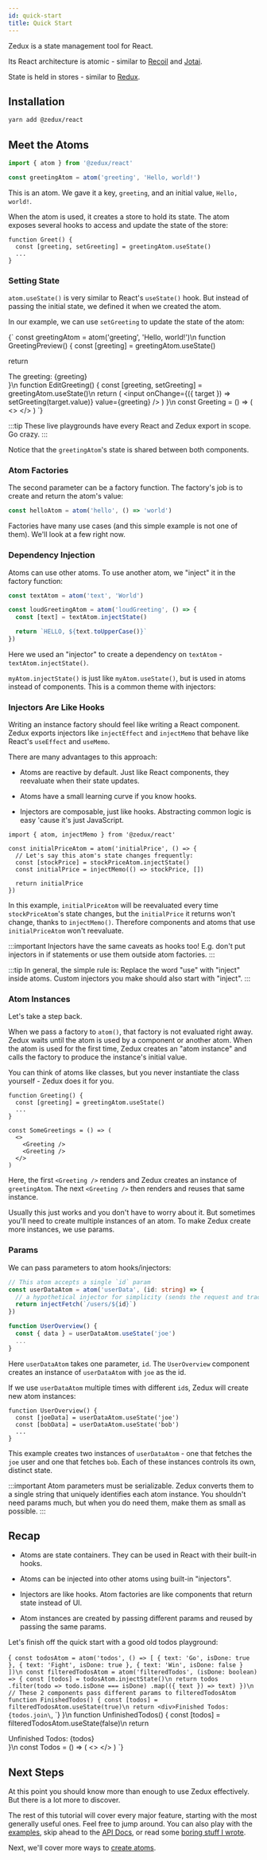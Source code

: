 ```yaml
---
id: quick-start
title: Quick Start
---
```



Zedux is a state management tool for React.

Its React architecture is atomic - similar to [Recoil](https://recoiljs.org/) and [Jotai](https://github.com/pmndrs/jotai).

State is held in stores - similar to [Redux](https://redux.js.org/).

## Installation

```bash
yarn add @zedux/react
```

## Meet the Atoms

```ts
import { atom } from '@zedux/react'

const greetingAtom = atom('greeting', 'Hello, world!')
```

This is an atom. We gave it a key, `greeting`, and an initial value, `Hello, world!`.

When the atom is used, it creates a store to hold its state. The atom exposes several hooks to access and update the state of the store:

```tsx
function Greet() {
  const [greeting, setGreeting] = greetingAtom.useState()
  ...
}
```

### Setting State

`atom.useState()` is very similar to React's `useState()` hook. But instead of passing the initial state, we defined it when we created the atom.

In our example, we can use `setGreeting` to update the state of the atom:

<LiveEditor resultVar="Greeting">{`
const greetingAtom = atom('greeting', 'Hello, world!')\n
function GreetingPreview() {
  const [greeting] = greetingAtom.useState()
  
  return <div>The greeting: {greeting}</div>
}\n
function EditGreeting() {
  const [greeting, setGreeting] = greetingAtom.useState()\n
  return (
    <input
      onChange={({ target }) => setGreeting(target.value)}
      value={greeting}
    />
  )
}\n
const Greeting = () => (
  <>
    <GreetingPreview />
    <EditGreeting />
  </>
)
`}</LiveEditor>

:::tip
These live playgrounds have every React and Zedux export in scope. Go crazy.
:::

Notice that the `greetingAtom`'s state is shared between both components.

### Atom Factories

The second parameter can be a factory function. The factory's job is to create and return the atom's value:

```ts
const helloAtom = atom('hello', () => 'world')
```

Factories have many use cases (and this simple example is not one of them). We'll look at a few right now.

### Dependency Injection

Atoms can use other atoms. To use another atom, we "inject" it in the factory function:

```ts
const textAtom = atom('text', 'World')

const loudGreetingAtom = atom('loudGreeting', () => {
  const [text] = textAtom.injectState()

  return `HELLO, ${text.toUpperCase()}`
})
```

Here we used an "injector" to create a dependency on `textAtom` - `textAtom.injectState()`.

`myAtom.injectState()` is just like `myAtom.useState()`, but is used in atoms instead of components. This is a common theme with injectors:

### Injectors Are Like Hooks

Writing an instance factory should feel like writing a React component. Zedux exports injectors like `injectEffect` and `injectMemo` that behave like React's `useEffect` and `useMemo`.

There are many advantages to this approach:

- Atoms are reactive by default. Just like React components, they reevaluate when their state updates.

- Atoms have a small learning curve if you know hooks.

- Injectors are composable, just like hooks. Abstracting common logic is easy 'cause it's just JavaScript.

```tsx
import { atom, injectMemo } from '@zedux/react'

const initialPriceAtom = atom('initialPrice', () => {
  // Let's say this atom's state changes frequently:
  const [stockPrice] = stockPriceAtom.injectState()
  const initialPrice = injectMemo(() => stockPrice, [])

  return initialPrice
})
```

In this example, `initialPriceAtom` will be reevaluated every time `stockPriceAtom`'s state changes, but the `initialPrice` it returns won't change, thanks to `injectMemo()`. Therefore components and atoms that use `initialPriceAtom` won't reevaluate.

:::important
Injectors have the same caveats as hooks too! E.g. don't put injectors in if statements or use them outside atom factories.
:::

:::tip
In general, the simple rule is: Replace the word "use" with "inject" inside atoms. Custom injectors you make should also start with "inject".
:::

### Atom Instances

Let's take a step back.

When we pass a factory to `atom()`, that factory is not evaluated right away. Zedux waits until the atom is used by a component or another atom. When the atom is used for the first time, Zedux creates an "atom instance" and calls the factory to produce the instance's initial value.

You can think of atoms like classes, but you never instantiate the class yourself - Zedux does it for you.

```tsx
function Greeting() {
  const [greeting] = greetingAtom.useState()
  ...
}

const SomeGreetings = () => (
  <>
    <Greeting />
    <Greeting />
  </>
)
```

Here, the first `<Greeting />` renders and Zedux creates an instance of `greetingAtom`. The next `<Greeting />` then renders and reuses that same instance.

Usually this just works and you don't have to worry about it. But sometimes you'll need to create multiple instances of an atom. To make Zedux create more instances, we use params.

### Params

We can pass parameters to atom hooks/injectors:

```ts
// This atom accepts a single `id` param
const userDataAtom = atom('userData', (id: string) => {
  // a hypothetical injector for simplicity (sends the request and tracks state):
  return injectFetch(`/users/${id}`)
})

function UserOverview() {
  const { data } = userDataAtom.useState('joe')
  ...
}
```

Here `userDataAtom` takes one parameter, `id`. The `UserOverview` component creates an instance of `userDataAtom` with `joe` as the id.

If we use `userDataAtom` multiple times with different `id`s, Zedux will create new atom instances:

```tsx
function UserOverview() {
  const [joeData] = userDataAtom.useState('joe')
  const [bobData] = userDataAtom.useState('bob')
  ...
}
```

This example creates two instances of `userDataAtom` - one that fetches the `joe` user and one that fetches `bob`. Each of these instances controls its own, distinct state.

:::important
Atom parameters must be serializable. Zedux converts them to a single string that uniquely identifies each atom instance. You shouldn't need params much, but when you do need them, make them as small as possible.
:::

## Recap

- Atoms are state containers. They can be used in React with their built-in hooks.

- Atoms can be injected into other atoms using built-in "injectors".

- Injectors are like hooks. Atom factories are like components that return state instead of UI.

- Atom instances are created by passing different params and reused by passing the same params.

Let's finish off the quick start with a good old todos playground:

<LiveEditor resultVar="Todos">{`
const todosAtom = atom('todos', () => [
  { text: 'Go', isDone: true },
  { text: 'Fight', isDone: true },
  { text: 'Win', isDone: false }
])\n
const filteredTodosAtom = atom('filteredTodos', (isDone: boolean) => {
  const [todos] = todosAtom.injectState()\n
  return todos
    .filter(todo => todo.isDone === isDone)
    .map(({ text }) => text)
})\n
// These 2 components pass different params to filteredTodosAtom
function FinishedTodos() {
  const [todos] = filteredTodosAtom.useState(true)\n
  return <div>Finished Todos: {todos.join\`, \`}</div>
}\n
function UnfinishedTodos() {
  const [todos] = filteredTodosAtom.useState(false)\n
  return <div>Unfinished Todos: {todos}</div>
}\n
const Todos = () => (
  <>
    <FinishedTodos />
    <UnfinishedTodos />
  </>
)
`}</LiveEditor>

## Next Steps

At this point you should know more than enough to use Zedux effectively. But there is a lot more to discover.

The rest of this tutorial will cover every major feature, starting with the most generally useful ones. Feel free to jump around. You can also play with the [examples](TODO:link), skip ahead to the [API Docs](TODO:link), or read some [boring stuff I wrote](../preliminaries/introduction).

Next, we'll cover more ways to [create atoms](creating-atoms).
